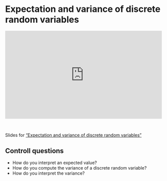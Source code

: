 # Expectation and variance of discrete random variables

<div style="padding:56.25% 0 0 0;position:relative;"><iframe src="https://player.vimeo.com/video/1054853621?badge=0&amp;autopause=0&amp;player_id=0&amp;app_id=58479" frameborder="0" allow="autoplay; fullscreen; picture-in-picture; clipboard-write; encrypted-media" style="position:absolute;top:0;left:0;width:100%;height:100%;" title="Expectation and variance of discrete random variables"></iframe></div><script src="https://player.vimeo.com/api/player.js"></script>

<br>

Slides for ["Expectation and variance of discrete random variables"](video-pdfs/2/expectation_variance_discrete.pdf)

## Controll questions

- How do you interpret an expected value?
- How do you compute the variance of a discrete random variable?
- How do you interpret the variance?
